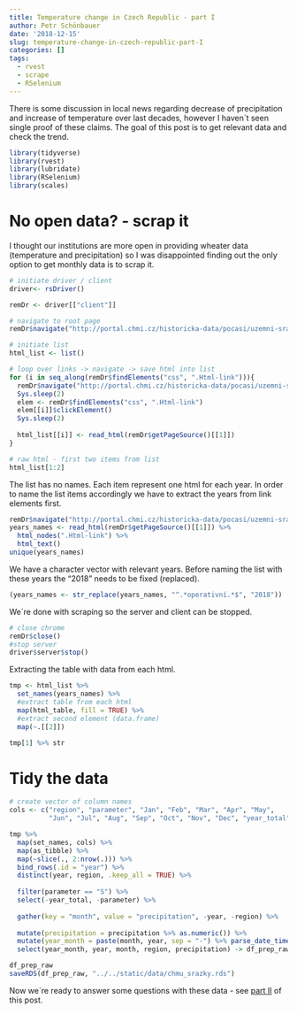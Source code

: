```yaml
---
title: Temperature change in Czech Republic - part I
author: Petr Schönbauer
date: '2018-12-15'
slug: temperature-change-in-czech-republic-part-I
categories: []
tags:
  - rvest
  - scrape
  - RSelenium
---
```


There is some discussion in local news regarding decrease of precipitation and increase of temperature over last decades, however I haven´t seen single proof of these claims. The goal of this post is to get relevant data and check the trend.
```r
library(tidyverse)
library(rvest)
library(lubridate)
library(RSelenium)
library(scales)
```

# No open data? - scrap it

I thought our institutions are more open in providing wheater data (temperature and precipitation) so I was disappointed finding out the only option to get monthly data is to scrap it.
```r
# initiate driver / client
driver<- rsDriver()

remDr <- driver[["client"]]
```

```r
# navigate to root page
remDr$navigate("http://portal.chmi.cz/historicka-data/pocasi/uzemni-srazky")

# initiate list 
html_list <- list()

# loop over links -> navigate -> save html into list
for (i in seq_along(remDr$findElements("css", ".Html-link"))){
  remDr$navigate("http://portal.chmi.cz/historicka-data/pocasi/uzemni-srazky")
  Sys.sleep(2)
  elem <- remDr$findElements("css", ".Html-link")
  elem[[i]]$clickElement()
  Sys.sleep(2)
  
  html_list[[i]] <- read_html(remDr$getPageSource()[[1]])
}
```

```r
# raw html - first two items from list
html_list[1:2]
```

The list has no names. Each item represent one html for each year. In order to name the list items accordingly we have to extract the years from link elements first.
```r
remDr$navigate("http://portal.chmi.cz/historicka-data/pocasi/uzemni-srazky")
years_names <- read_html(remDr$getPageSource()[[1]]) %>% 
  html_nodes(".Html-link") %>% 
  html_text()
unique(years_names)
```

We have a character vector with relevant years. Before naming the list with these years the "2018" needs to be fixed (replaced).
```r
(years_names <- str_replace(years_names, "^.*operativní.*$", "2018"))
```

We´re done with scraping so the server and client can be stopped.
```r
# close chrome
remDr$close()
#stop server
driver$server$stop()
```

Extracting the table with data from each html.
```r
tmp <- html_list %>% 
  set_names(years_names) %>% 
  #extract table from each html
  map(html_table, fill = TRUE) %>% 
  #extract second element (data.frame)
  map(~.[[2]])
```

```r
tmp[1] %>% str
```

# Tidy the data
```r
# create vector of column names
cols <- c("region", "parameter", "Jan", "Feb", "Mar", "Apr", "May", 
          "Jun", "Jul", "Aug", "Sep", "Oct", "Nov", "Dec", "year_total")

tmp %>% 
  map(set_names, cols) %>% 
  map(as_tibble) %>% 
  map(~slice(., 2:nrow(.))) %>% 
  bind_rows(.id = "year") %>% 
  distinct(year, region, .keep_all = TRUE) %>% 
  
  filter(parameter == "S") %>% 
  select(-year_total, -parameter) %>% 
  
  gather(key = "month", value = "precipitation", -year, -region) %>% 
  
  mutate(precipitation = precipitation %>% as.numeric()) %>% 
  mutate(year_month = paste(month, year, sep = "-") %>% parse_date_time("%b-%Y", tz = "CET")) %>% 
  select(year_month, year, month, region, precipitation) -> df_prep_raw

df_prep_raw
saveRDS(df_prep_raw, "../../static/data/chmu_srazky.rds")
```

Now we´re ready to answer some questions with these data - see [part II](https://dataplayground.netlify.com/blog/temperature-change-in-czech-republic-part-ii/) of this post.